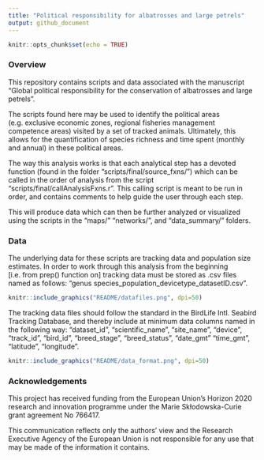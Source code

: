 ```yaml
---
title: "Political responsibility for albatrosses and large petrels"
output: github_document
---
```


```r
knitr::opts_chunk$set(echo = TRUE)
```

### Overview ###

This repository contains scripts and data associated with the manuscript "Global political responsibility for the conservation of albatrosses and large petrels". 

The scripts found here may be used to identify the political areas (e.g. exclusive economic zones, regional fisheries management competence areas) visited by a set of tracked animals. Ultimately, this allows for the quantification of species richness and time spent (monthly and annual) in these political areas.

The way this analysis works is that each analytical step has a devoted function (found in the folder "scripts/final/source_fxns/") which can be called in the order of analysis from the script "scripts/final/callAnalysisFxns.r". This calling script is meant to be run in order, and contains comments to help guide the user through each step.

This will produce data which can then be further analyzed or visualized using the scripts in the "maps/" "networks/", and "data_summary/" folders.  

### Data 

The underlying data for these scripts are tracking data and population size estimates. In order to work through this analysis from the beginning [i.e. from prep() function on] tracking data must be stored as .csv files named as follows: "genus species_population_devicetype_datasetID.csv".

```r
knitr::include_graphics("README/datafiles.png", dpi=50) 
``` 

The tracking data files should follow the standard in the BirdLife Intl. Seabird Tracking Database, and thereby include at minimum data columns named in the following way: "dataset_id", "scientific_name", "site_name", "device", "track_id", "bird_id", "breed_stage", "breed_status", "date_gmt" "time_gmt", "latitude", "longitude".

```r
knitr::include_graphics("README/data_format.png", dpi=50) 
``` 

### Acknowledgements

This project has received funding from the European Union’s Horizon 2020 research and innovation programme under the Marie Skłodowska-Curie grant agreement No 766417.

This communication reflects only the authors’ view and the Research Executive Agency of the European Union is not responsible for any use that may be made of the information it contains. 
